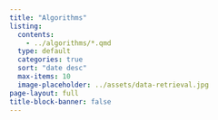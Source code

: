 ```yaml
---
title: "Algorithms"
listing:
  contents: 
    - ../algorithms/*.qmd
  type: default
  categories: true
  sort: "date desc"
  max-items: 10
  image-placeholder: ../assets/data-retrieval.jpg
page-layout: full
title-block-banner: false
---
```

